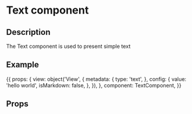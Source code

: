 

<h1>Text component</h1>
<h2>Description</h2>

<p>The Text component is used to present simple text</p>
<h2>Example</h2>

<Meta title="Components/Text" component={TextComponent} />

<Canvas withToolbar>
  <Story name="Text component" parameters={{ docs: textDocs }} height="75px" >
  {{
      props: {
        view:  object('View', {
          metadata: {
            type: 'text',
          },
          config: {
            value: 'hello world',
            isMarkdown: false,
          },
        }),
      },
      component: TextComponent,
      }}
  </Story>
</Canvas>

<h2>Props</h2>
<ArgsTable of={TextComponent} />
